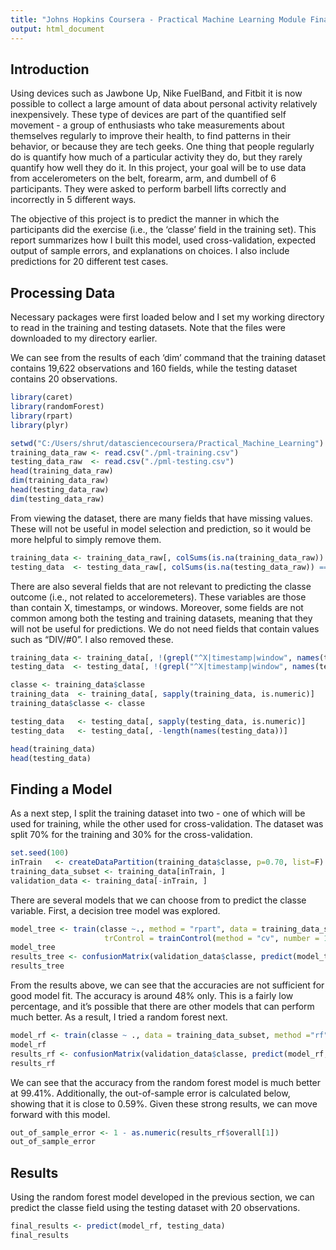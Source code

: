 ---
title: "Johns Hopkins Coursera - Practical Machine Learning Module Final Project"
output: html_document
---

## Introduction
Using devices such as Jawbone Up, Nike FuelBand, and Fitbit it is now possible to collect a large amount of data about personal activity relatively inexpensively. These type of devices are part of the quantified self movement - a group of enthusiasts who take measurements about themselves regularly to improve their health, to find patterns in their behavior, or because they are tech geeks. One thing that people regularly do is quantify how much of a particular activity they do, but they rarely quantify how well they do it. In this project, your goal will be to use data from accelerometers on the belt, forearm, arm, and dumbell of 6 participants. They were asked to perform barbell lifts correctly and incorrectly in 5 different ways. 

The objective of this project is to predict the manner in which the participants did the exercise (i.e., the 'classe' field in the training set). This report summarizes how I built this model, used cross-validation, expected output of sample errors, and explanations on choices. I also include predictions for 20 different test cases.

## Processing Data
Necessary packages were first loaded below and I set my working directory to read in the training and testing datasets. Note that the files were downloaded to my directory earlier.

We can see from the results of each 'dim' command that the training dataset contains 19,622 observations and 160 fields, while the testing dataset contains 20 observations.
```{r}
library(caret)
library(randomForest)
library(rpart)
library(plyr)
```
```{r}
setwd("C:/Users/shrut/datasciencecoursera/Practical_Machine_Learning")
training_data_raw <- read.csv("./pml-training.csv")
testing_data_raw  <- read.csv("./pml-testing.csv")
head(training_data_raw)
dim(training_data_raw)
head(testing_data_raw)
dim(testing_data_raw)
```

From viewing the dataset, there are many fields that have missing values. These will not be useful in model selection and prediction, so it would be more helpful to simply remove them.
```{r}
training_data <- training_data_raw[, colSums(is.na(training_data_raw)) == 0] 
testing_data  <- testing_data_raw[, colSums(is.na(testing_data_raw)) == 0] 
```

There are also several fields that are not relevant to predicting the classe outcome (i.e., not related to acceloremeters). These variables are those than contain X, timestamps, or windows. Moreover, some fields are not common among both the testing and training datasets, meaning that they will not be useful for predictions. We do not need fields that contain values such as "DIV/#0". I also removed these.
```{r}
training_data <- training_data[, !(grepl("^X|timestamp|window", names(training_data)))]
testing_data  <- testing_data[, !(grepl("^X|timestamp|window", names(testing_data)))]

classe <- training_data$classe
training_data  <- training_data[, sapply(training_data, is.numeric)]
training_data$classe <- classe

testing_data   <- testing_data[, sapply(testing_data, is.numeric)]
testing_data   <- testing_data[, -length(names(testing_data))]

head(training_data)
head(testing_data)
```

## Finding a Model
As a next step, I split the training dataset into two - one of which will be used for training, while the other used for cross-validation. The dataset was split 70% for the training and 30% for the cross-validation.
```{r}
set.seed(100)
inTrain   <- createDataPartition(training_data$classe, p=0.70, list=F)
training_data_subset <- training_data[inTrain, ]
validation_data <- training_data[-inTrain, ]
```

There are several models that we can choose from to predict the classe variable. First, a decision tree model was explored.
```{r}
model_tree <- train(classe ~., method = "rpart", data = training_data_subset,
                     trControl = trainControl(method = "cv", number = 10))
model_tree
results_tree <- confusionMatrix(validation_data$classe, predict(model_tree, validation_data))
results_tree
```

From the results above, we can see that the accuracies are not sufficient for good model fit. The accuracy is around 48% only. This is a fairly low percentage, and it's possible that there are other models that can perform much better. As a result, I tried a random forest next.
```{r}
model_rf <- train(classe ~ ., data = training_data_subset, method ="rf", trControl = trainControl(method = "cv", 5), ntree = 250)
model_rf
results_rf <- confusionMatrix(validation_data$classe, predict(model_rf, validation_data))
results_rf
```

We can see that the accuracy from the random forest model is much better at 99.41%. Additionally, the out-of-sample error is calculated below, showing that it is close to 0.59%. Given these strong results, we can move forward with this model.
```{r}
out_of_sample_error <- 1 - as.numeric(results_rf$overall[1])
out_of_sample_error
```

## Results
Using the random forest model developed in the previous section, we can predict the classe field using the testing dataset with 20 observations.
```{r}
final_results <- predict(model_rf, testing_data)
final_results
```